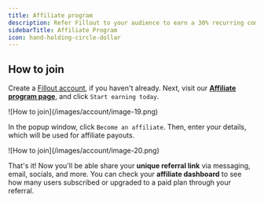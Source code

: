 ```yaml
---
title: Affiliate program
description: Refer Fillout to your audience to earn a 30% recurring commission when they sign up for a paid plan. There is no caps on the number of referrals you can make.
sidebarTitle: Affiliate Program
icon: hand-holding-circle-dollar
---
```


## How to join

Create a [Fillout account](https://build.fillout.com/signup?ref=fillouthelparticle-affiliateprogram), if you haven't already. Next, visit our [**Affiliate program page**](https://www.fillout.com/affiliate-program?ref=fillouthelparticle-affiliateprogram), and click `Start earning today`.

<Frame>
  ![How to join](/images/account/image-19.png)
</Frame>

In the popup window, click `Become an affiliate`. Then, enter your details, which will be used for affiliate payouts.

<Frame style={{ width: '432px' , height: '376px' }}>
  ![How to join](/images/account/image-20.png)
</Frame>

That's it! Now you'll be able share your **unique referral link** via messaging, email, socials, and more. You can check your **affiliate dashboard** to see how many users subscribed or upgraded to a paid plan through your referral.

